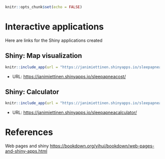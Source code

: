 ```r
knitr::opts_chunk$set(echo = FALSE)
```

# Interactive applications

Here are links for the Shiny applications created

## Shiny: Map visualization

```r
knitr::include_app(url = "https://janimiettinen.shinyapps.io/sleepapneacost/")
```

- URL: <https://janimiettinen.shinyapps.io/sleepapneacost/>

## Shiny: Calculator

```r
knitr::include_app(url = "https://janimiettinen.shinyapps.io/sleepapneacalculator/")
```

- URL: <https://janimiettinen.shinyapps.io/sleepapneacalculator/>


# References

Web pages and shiny <https://bookdown.org/yihui/bookdown/web-pages-and-shiny-apps.html>